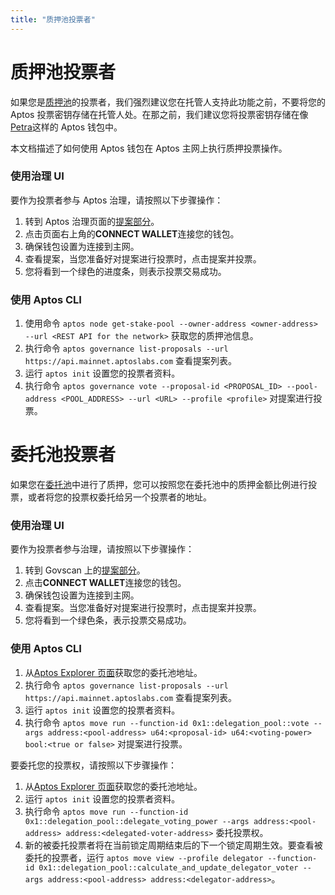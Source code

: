 ```yaml
---
title: "质押池投票者"
---
```


# 质押池投票者

如果您是[质押池](../../../blockchain/staking.mdx)的投票者，我们强烈建议您在托管人支持此功能之前，不要将您的 Aptos 投票密钥存储在托管人处。在那之前，我们建议您将投票密钥存储在像[Petra](https://petra.app/)这样的 Aptos 钱包中。

本文档描述了如何使用 Aptos 钱包在 Aptos 主网上执行质押投票操作。

### 使用治理 UI

要作为投票者参与 Aptos 治理，请按照以下步骤操作：

1. 转到 Aptos 治理页面的[提案部分](https://governance.aptosfoundation.org/)。
2. 点击页面右上角的**CONNECT WALLET**连接您的钱包。
3. 确保钱包设置为连接到主网。
4. 查看提案，当您准备好对提案进行投票时，点击提案并投票。
5. 您将看到一个绿色的进度条，则表示投票交易成功。

### 使用 Aptos CLI

1. 使用命令 `aptos node get-stake-pool --owner-address <owner-address> --url <REST API for the network>` 获取您的质押池信息。
2. 执行命令 `aptos governance list-proposals --url https://api.mainnet.aptoslabs.com` 查看提案列表。
3. 运行 `aptos init` 设置您的投票者资料。
4. 执行命令 `aptos governance vote --proposal-id <PROPOSAL_ID> --pool-address <POOL_ADDRESS> --url <URL> --profile <profile>` 对提案进行投票。

# 委托池投票者

如果您在[委托池](../../../blockchain/delegated-staking.mdx)中进行了质押，您可以按照您在委托池中的质押金额比例进行投票，或者将您的投票权委托给另一个投票者的地址。

### 使用治理 UI

要作为投票者参与治理，请按照以下步骤操作：

1. 转到 Govscan 上的[提案部分](https://govscan.live/aptos-proposals)。
2. 点击**CONNECT WALLET**连接您的钱包。
3. 确保钱包设置为连接到主网。
4. 查看提案。当您准备好对提案进行投票时，点击提案并投票。
5. 您将看到一个绿色条，表示投票交易成功。

### 使用 Aptos CLI

1. 从[Aptos Explorer 页面](https://explorer.aptoslabs.com/validators/delegation?network=mainnet)获取您的委托池地址。
2. 执行命令 `aptos governance list-proposals --url https://api.mainnet.aptoslabs.com` 查看提案列表。
3. 运行 `aptos init` 设置您的投票者资料。
4. 执行命令 `aptos move run --function-id 0x1::delegation_pool::vote --args address:<pool-address> u64:<proposal-id> u64:<voting-power> bool:<true or false>` 对提案进行投票。

要委托您的投票权，请按照以下步骤操作：

1. 从[Aptos Explorer 页面](https://explorer.aptoslabs.com/validators/delegation?network=mainnet)获取您的委托池地址。
2. 运行 `aptos init` 设置您的投票者资料。
3. 执行命令 `aptos move run --function-id 0x1::delegation_pool::delegate_voting_power --args address:<pool-address> address:<delegated-voter-address>` 委托投票权。
4. 新的被委托投票者将在当前锁定周期结束后的下一个锁定周期生效。要查看被委托的投票者，运行 `aptos move view --profile delegator --function-id 0x1::delegation_pool::calculate_and_update_delegator_voter --args address:<pool-address> address:<delegator-address>`。
